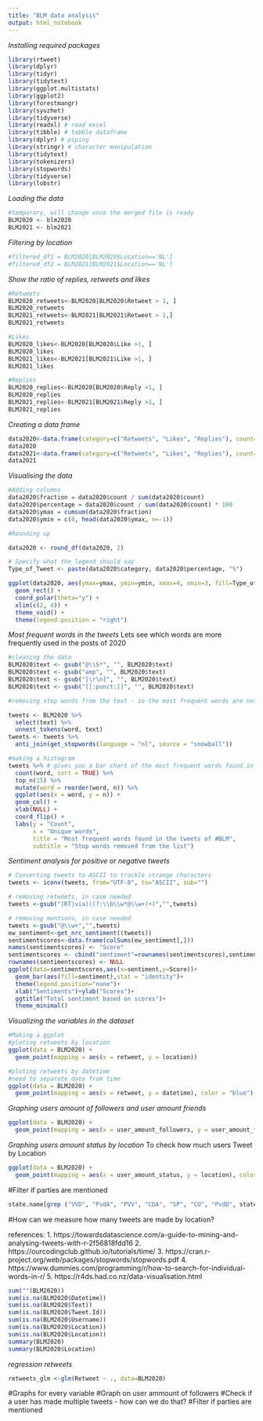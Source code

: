 ```yaml
---
title: "BLM data analysis"
output: html_notebook
---
```


*Installing required packages*

```r
library(rtweet)
library(dplyr)
library(tidyr)
library(tidytext)
library(ggplot.multistats)
library(ggplot2)
library(forestmangr)
library(syuzhet)
library(tidyverse)
library(readxl) # read excel
library(tibble) # tobble dataframe
library(dplyr) # piping
library(stringr) # character manipulation
library(tidytext)
library(tokenizers)
library(stopwords)
library(tidyverse)
library(lobstr)

```
*Loading the data*

```r
#temporary, will change once the merged file is ready
BLM2020 <- blm2020
BLM2021 <- blm2021

```



*Filtering by location*

```r
#filtered_df1 = BLM2020[BLM2020$Location=='NL']
#filtered_df2 = BLM2021[BLM2021$Location=='NL']

```

*Show the ratio of replies, retweets and likes*

```r
#Retweets
BLM2020_retweets<-BLM2020[BLM2020$Retweet > 1, ]
BLM2020_retweets
BLM2021_retweets<-BLM2021[BLM2021$Retweet > 1,]
BLM2021_retweets
```

```r
#Likes
BLM2020_likes<-BLM2020[BLM2020$Like >1, ]
BLM2020_likes
BLM2021_likes<-BLM2021[BLM2021$Like >1, ]
BLM2021_likes
```


```r
#Replies
BLM2020_replies<-BLM2020[BLM2020$Reply >1, ]
BLM2020_replies
BLM2021_replies<-BLM2021[BLM2021$Reply >1, ]
BLM2021_replies

```
*Creating a data frame*

```r

data2020<-data.frame(category=c("Retweets", "Likes", "Replies"), count=c(323, 763, 157))
data2020
data2021<-data.frame(category=c("Retweets", "Likes", "Replies"), count=c(324, 764, 157))
data2021
```

*Visualising the data*
```r
#Adding columns
data2020$fraction = data2020$count / sum(data2020$count)
data2020$percentage = data2020$count / sum(data2020$count) * 100
data2020$ymax = cumsum(data2020$fraction)
data2020$ymin = c(0, head(data2020$ymax, n=-1))

#Rounding up

data2020 <- round_df(data2020, 2)

# Specify what the legend should say
Type_of_Tweet <- paste(data2020$category, data2020$percentage, "%")

ggplot(data2020, aes(ymax=ymax, ymin=ymin, xmax=4, xmin=3, fill=Type_of_Tweet)) +
  geom_rect() +
  coord_polar(theta="y") + 
  xlim(c(2, 4)) +
  theme_void() +
  theme(legend.position = "right")

```

*Most frequent words in the tweets*
Lets see which words are more frequently used in the posts of 2020

```r
#cleaning the data
BLM2020$text <- gsub("@\\S*", "", BLM2020$text) 
BLM2020$text <- gsub("amp", "", BLM2020$text) 
BLM2020$text <- gsub("[\r\n]", "", BLM2020$text)
BLM2020$text <- gsub("[[:punct:]]", "", BLM2020$text)
```

```r
#removing stop words from the text - so the most frequent words are not or at and

tweets <- BLM2020 %>%
  select(text) %>%
  unnest_tokens(word, text)
tweets <- tweets %>%
  anti_join(get_stopwords(language = "nl", source = "snowball"))

```

```r
#making a histogram
tweets %>% # gives you a bar chart of the most frequent words found in the tweets
  count(word, sort = TRUE) %>%
  top_n(15) %>%
  mutate(word = reorder(word, n)) %>%
  ggplot(aes(x = word, y = n)) +
  geom_col() +
  xlab(NULL) +
  coord_flip() +
  labs(y = "Count",
       x = "Unique words",
       title = "Most frequent words found in the tweets of #BLM",
       subtitle = "Stop words removed from the list")

```

*Sentiment analysis for positive or negative tweets*

```r
# Converting tweets to ASCII to trackle strange characters
tweets <- iconv(tweets, from="UTF-8", to="ASCII", sub="")

# removing retweets, in case needed 
tweets <-gsub("(RT|via)((?:\\b\\w*@\\w+)+)","",tweets)

# removing mentions, in case needed
tweets <-gsub("@\\w+","",tweets)
ew_sentiment<-get_nrc_sentiment((tweets))
sentimentscores<-data.frame(colSums(ew_sentiment[,]))
names(sentimentscores) <- "Score"
sentimentscores <- cbind("sentiment"=rownames(sentimentscores),sentimentscores)
rownames(sentimentscores) <- NULL
ggplot(data=sentimentscores,aes(x=sentiment,y=Score))+
  geom_bar(aes(fill=sentiment),stat = "identity")+
  theme(legend.position="none")+
  xlab("Sentiments")+ylab("Scores")+
  ggtitle("Total sentiment based on scores")+
  theme_minimal()

```
*Visualizing the variables in the dataset*

```r
#Making a ggplot
#ploting retweets by location
ggplot(data = BLM2020) + 
  geom_point(mapping = aes(x = retweet, y = location))
```
```r
#ploting retweets by datetime
#need to separate date from time
ggplot(data = BLM2020) + 
  geom_point(mapping = aes(x = retweet, y = datetime), color = "blue")

```
*Graphing users amount of followers and user amount friends*

```r
ggplot(data = BLM2020) + 
  geom_point(mapping = aes(x = user_amount_followers, y = user_amount_friends), color = "blue")

```

*Graphing users amount status by location*
To check how much users Tweet by Location
```r
ggplot(data = BLM2020) + 
  geom_point(mapping = aes(x = user_amount_status, y = location), color = "blue")
```
#Filter if parties are mentioned

```r
state.name[grep ("VVD", "PvdA", "PVV", "CDA", "SP", "CU", "PvdD", state.name)]
```


#How can we measure how many tweets are made by location?

references:
1. https://towardsdatascience.com/a-guide-to-mining-and-analysing-tweets-with-r-2f56818fdd16
2. https://ourcodingclub.github.io/tutorials/time/
3. https://cran.r-project.org/web/packages/stopwords/stopwords.pdf
4. https://www.dummies.com/programming/r/how-to-search-for-individual-words-in-r/
5. https://r4ds.had.co.nz/data-visualisation.html
```r
sum(""(BLM2020))
sum(is.na(BLM2020$Datetime))
sum(is.na(BLM2020$Text))
sum(is.na(BLM2020$Tweet.Id))
sum(is.na(BLM2020$Username))
sum(is.na(BLM2020$Location))
sum(is.na(BLM2020$Location))
summary(BLM2020)
summary(BLM2020$Location)
```

*regression retweets*

```r
retweets_glm <-glm(Retweet ~ ., data=BLM2020)
```

#Graphs for every variable 
#Graph on user ammount of followers
#Check if a user has made multiple tweets - how can we do that? 
#Filter if parties are mentioned